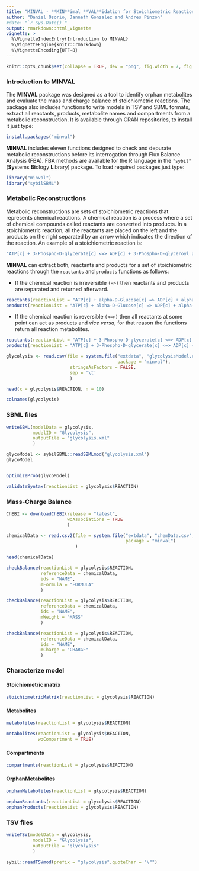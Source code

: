 ```yaml
---
title: "MINVAL - **MIN**imal **VAL**idation for Stoichiometric Reactions"
author: "Daniel Osorio, Janneth Gonzalez and Andres Pinzon"
#date: "`r Sys.Date()`"
output: rmarkdown::html_vignette
vignette: >
  %\VignetteIndexEntry{Introduction to MINVAL}
  %\VignetteEngine{knitr::rmarkdown}
  %\VignetteEncoding{UTF-8}
---
```

```r
knitr::opts_chunk$set(collapse = TRUE, dev = "png", fig.width = 7, fig.height = 5, message = FALSE, warning = FALSE)
```
### Introduction to MINVAL
The **MINVAL** package was designed as a tool to identify orphan metabolites and evaluate the mass and charge balance of stoichiometric reactions. The package also includes functions to write models in TSV and SBML formats, extract all reactants, products, metabolite names and compartments from a metabolic reconstruction. It is available through CRAN repositories, to install it just type:
```r
install.packages("minval")
```
**MINVAL** includes eleven functions designed to check and depurate metabolic reconstructions before its interrogation through Flux Balance Analysis (FBA). FBA methods are available for the R language in the `"sybil"` (**Sy**stems **Bi**ology **L**ibrary) package. To load required packages just type:
```r
library("minval")
library("sybilSBML")
```
### Metabolic Reconstructions
Metabolic reconstructions are sets of stoichiometric reactions that represents chemical reactions. A chemical reaction is a process where a set of chemical compounds called reactants are converted into products. In a stoichiometric reaction, all the reactants are placed on the left and the products on the right separated by an arrow which indicates the direction of the reaction. An example of a stoichiometric reaction is:
```r
"ATP[c] + 3-Phospho-D-glycerate[c] <=> ADP[c] + 3-Phospho-D-glyceroyl phosphate[c]"
```
**MINVAL** can extract both, reactants and products for a set of stoichiometric reactions through the `reactants` and `products` functions as follows: 

* If the chemical reaction is irreversible `(=>)` then reactants and products are separated and returned afterward.
```r
reactants(reactionList = "ATP[c] + alpha-D-Glucose[c] => ADP[c] + alpha-D-Glucose 6-phosphate[c]")
products(reactionList = "ATP[c] + alpha-D-Glucose[c] => ADP[c] + alpha-D-Glucose 6-phosphate[c]")
```
* If the chemical reaction is reversible `(<=>)` then all reactants at some point can act as products and *vice versa*, for that reason the functions return all reaction metabolites.
```r
reactants(reactionList = "ATP[c] + 3-Phospho-D-glycerate[c] <=> ADP[c] + 3-Phospho-D-glyceroyl phosphate[c]")
products(reactionList = "ATP[c] + 3-Phospho-D-glycerate[c] <=> ADP[c] + 3-Phospho-D-glyceroyl phosphate[c]")
```
```r
glycolysis <- read.csv(file = system.file("extdata", "glycolysisModel.csv",
                                          package = "minval"), 
                        stringsAsFactors = FALSE,
                        sep = '\t'
                        )
```
```r
head(x = glycolysis$REACTION, n = 10)
```
```r
colnames(glycolysis)
```
### SBML files
```r
writeSBML(modelData = glycolysis,
          modelID = "Glycolysis",
          outputFile = "glycolysis.xml"
          )

glycoModel <- sybilSBML::readSBMLmod("glycolysis.xml")
glycoModel


optimizeProb(glycoModel)
```

```r
validateSyntax(reactionList = glycolysis$REACTION)
```

### Mass-Charge Balance
```r
ChEBI <- downloadChEBI(release = "latest",
                       woAssociations = TRUE
                       )
```

```r
chemicalData <- read.csv2(file = system.file("extdata", "chemData.csv", 
                                             package = "minval")
                          )
```

```r
head(chemicalData)
```

```r
checkBalance(reactionList = glycolysis$REACTION,
             referenceData = chemicalData,
             ids = "NAME",
             mFormula = "FORMULA"
             )

checkBalance(reactionList = glycolysis$REACTION,
             referenceData = chemicalData,
             ids = "NAME",
             mWeight = "MASS"
             )
```
```r
checkBalance(reactionList = glycolysis$REACTION,
             referenceData = chemicalData,
             ids = "NAME",
             mCharge = "CHARGE"
             )
```
### Characterize model
#### Stoichiometric matrix
```r
stoichiometricMatrix(reactionList = glycolysis$REACTION)
```
#### Metabolites
```r
metabolites(reactionList = glycolysis$REACTION)
```
```r
metabolites(reactionList = glycolysis$REACTION,
            woCompartment = TRUE)
```
#### Compartments
```r
compartments(reactionList = glycolysis$REACTION)
```
#### OrphanMetabolites
```r
orphanMetabolites(reactionList = glycolysis$REACTION)
```
```r
orphanReactants(reactionList = glycolysis$REACTION)
orphanProducts(reactionList = glycolysis$REACTION)

```
### TSV files
```r
writeTSV(modelData = glycolysis,
          modelID = "Glycolysis",
          outputFile = "glycolysis"
          )

sybil::readTSVmod(prefix = "glycolysis",quoteChar = "\"")
```